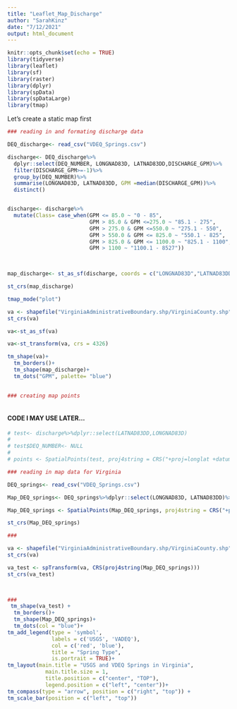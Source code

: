 ```yaml
---
title: "Leaflet_Map_Discharge"
author: "SarahKinz"
date: "7/12/2021"
output: html_document
---
```


```r
knitr::opts_chunk$set(echo = TRUE)
library(tidyverse)
library(leaflet)
library(sf)
library(raster)
library(dplyr)
library(spData)
library(spDataLarge)
library(tmap)

```


Let's create a static map first
```r
### reading in and formating discharge data

DEQ_discharge<- read_csv("VDEQ_Springs.csv")

discharge<- DEQ_discharge%>%
  dplyr::select(DEQ_NUMBER, LONGNAD83D, LATNAD83DD,DISCHARGE_GPM)%>%
  filter(DISCHARGE_GPM>=-1)%>%
  group_by(DEQ_NUMBER)%>% 
  summarise(LONGNAD83D, LATNAD83DD, GPM =median(DISCHARGE_GPM))%>%
  distinct()


discharge<- discharge%>%
  mutate(Class= case_when(GPM <= 85.0 ~ "0 - 85",
                          GPM > 85.0 & GPM <=275.0 ~ "85.1 - 275",
                          GPM > 275.0 & GPM <=550.0 ~ "275.1 - 550",
                          GPM > 550.0 & GPM <= 825.0 ~ "550.1 - 825",
                          GPM > 825.0 & GPM <= 1100.0 ~ "825.1 - 1100",
                          GPM > 1100 ~ "1100.1 - 8527"))
  


map_discharge<- st_as_sf(discharge, coords = c("LONGNAD83D","LATNAD83DD"), crs = 4326 )

st_crs(map_discharge)

tmap_mode("plot")

va <- shapefile("VirginiaAdministrativeBoundary.shp/VirginiaCounty.shp")
st_crs(va)

va<-st_as_sf(va)

va<-st_transform(va, crs = 4326)

tm_shape(va)+
  tm_borders()+
  tm_shape(map_discharge)+
  tm_dots("GPM", palette= "blue")

 
### creating map points 
 

```


#### CODE I MAY USE LATER...
```r
# test<- discharge%>%dplyr::select(LATNAD83DD,LONGNAD83D)
# 
# test$DEQ_NUMBER<- NULL
# 
# points <- SpatialPoints(test, proj4string = CRS("+proj=longlat +datum=WGS84"))

### reading in map data for Virginia

DEQ_springs<- read_csv("VDEQ_Springs.csv")

Map_DEQ_springs<- DEQ_springs%>%dplyr::select(LONGNAD83D, LATNAD83DD)%>%drop_na()

Map_DEQ_springs <- SpatialPoints(Map_DEQ_springs, proj4string = CRS("+proj=longlat +datum=WGS84"))

st_crs(Map_DEQ_springs)

###

va <- shapefile("VirginiaAdministrativeBoundary.shp/VirginiaCounty.shp")
st_crs(va)

va_test <- spTransform(va, CRS(proj4string(Map_DEQ_springs)))
st_crs(va_test)

 

### 
 tm_shape(va_test) +
  tm_borders()+
  tm_shape(Map_DEQ_springs)+
  tm_dots(col = "blue")+
tm_add_legend(type = 'symbol',
              labels = c('USGS', 'VADEQ'),
              col = c('red', 'blue'),
              title = "Spring Type",
              is.portrait = TRUE)+
tm_layout(main.title = "USGS and VDEQ Springs in Virginia",
            main.title.size = 1,
            title.position = c("center", "TOP"),
            legend.position = c("left", "center"))+
tm_compass(type = "arrow", position = c("right", "top")) +
tm_scale_bar(position = c("left", "top"))



```

